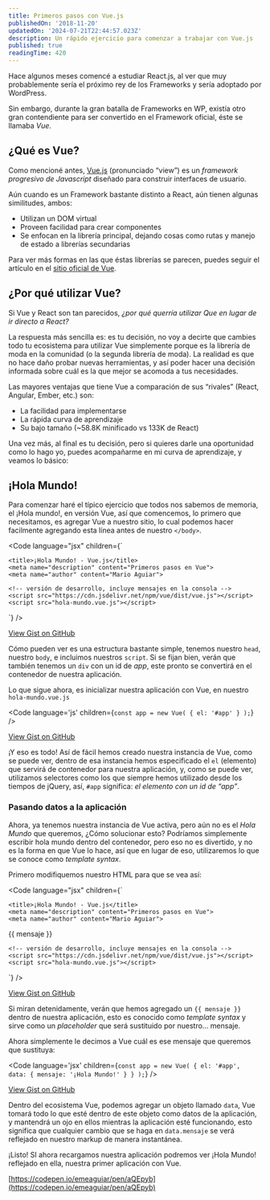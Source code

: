 ```yaml
---
title: Primeros pasos con Vue.js
publishedOn: '2018-11-20'
updatedOn: '2024-07-21T22:44:57.023Z'
description: Un rápido ejercicio para comenzar a trabajar con Vue.js
published: true
readingTime: 420
---
```



Hace algunos meses comencé a estudiar React.js, al ver que muy probablemente sería
el próximo rey de los Frameworks y sería adoptado por WordPress.

Sin embargo, durante la gran batalla de Frameworks en WP, existía otro gran
contendiente para ser convertido en el Framework oficial, éste se llamaba _Vue_.

## ¿Qué es Vue?

Como mencioné antes, [Vue.js](https://vuejs.org/) (pronunciado “view”) es un
_framework progresivo de Javascript_ diseñado para construir interfaces de usuario.

Aún cuando es un Framework bastante distinto a React, aún tienen algunas similitudes, ambos:

- Utilizan un DOM virtual
- Proveen facilidad para crear componentes
- Se enfocan en la librería principal, dejando cosas como rutas y manejo de estado a librerías secundarias

Para ver más formas en las que éstas librerías se parecen, puedes seguir el artículo
en el [sitio oficial de Vue](https://vuejs.org/v2/guide/comparison.html).

## ¿Por qué utilizar Vue?

Si Vue y React son tan parecidos, _¿por qué querría utilizar Que en lugar de ir directo a React?_

La respuesta más sencilla es: es tu decisión, no voy a decirte que cambies todo
tu ecosistema para utilizar Vue simplemente porque es la librería de moda en la
comunidad (o la segunda librería de moda). La realidad es que no hace daño probar
nuevas herramientas, y así poder hacer una decisión informada sobre cuál es la que
mejor se acomoda a tus necesidades.

Las mayores ventajas que tiene Vue a comparación de sus “rivales” (React, Angular, Ember, etc.) son:

- La facilidad para implementarse
- La rápida curva de aprendizaje
- Su bajo tamaño (~58.8K minificado vs 133K de React)

Una vez más, al final es tu decisión, pero si quieres darle una oportunidad como
lo hago yo, puedes acompañarme en mi curva de aprendizaje, y veamos lo básico:

## ¡Hola Mundo!

Para comenzar haré el típico ejercicio que todos nos sabemos de memoria,
el ¡Hola mundo!, en versión Vue, así que comencemos, lo primero que necesitamos,
es agregar Vue a nuestro sitio, lo cual podemos hacer facilmente agregando esta
línea antes de nuestro `</body>`.

<Code
    language="jsx"
    children={`<!doctype html>

<html lang="es">
<head>
	<meta charset="utf-8">

    <title>¡Hola Mundo! - Vue.js</title>
    <meta name="description" content="Primeros pasos en Vue">
    <meta name="author" content="Mario Aguiar">

</head>

<body>
	<div id="app"></div>
	
	<!-- versión de desarrollo, incluye mensajes en la consola -->
	<script src="https://cdn.jsdelivr.net/npm/vue/dist/vue.js"></script>
	<script src="hola-mundo.vue.js"></script>
</body>
</html>`}
/>

[View Gist on GitHub](https://gist.github.com/emeaguiar/955748ddd6c3d3bfeafb5864bc3a49c1)

Cómo pueden ver es una estructura bastante simple, tenemos nuestro `head`, nuestro
`body`, e incluimos nuestros `script`. Si se fijan bien, verán que también tenemos un
`div` con un id de _app_, este pronto se convertirá en el contenedor de nuestra aplicación.

Lo que sigue ahora, es inicializar nuestra aplicación con Vue, en nuestro `hola-mundo.vue.js`

<Code
  language='js'
  children={`const app = new Vue( {
	el: '#app'
} );`}
/>

[View Gist on GitHub](https://gist.github.com/emeaguiar/80dd3310e5fe7df684d162563dfb9a6a)

¡Y eso es todo! Así de fácil hemos creado nuestra instancia de Vue, como se puede ver,
dentro de esa instancia hemos especificado el `el` (elemento) que servirá de contenedor
para nuestra aplicación, y, como se puede ver, utilizamos selectores como los que
siempre hemos utilizado desde los tiempos de jQuery, así, `#app` significa: _el elemento
con un id de “app”_.

### Pasando datos a la aplicación

Ahora, ya tenemos nuestra instancia de Vue activa, pero aún no es el _Hola Mundo_ que queremos,
¿Cómo solucionar esto? Podríamos simplemente escribir hola mundo dentro del contenedor,
pero eso no es divertido, y no es la forma en que Vue lo hace, así que en lugar de eso,
utilizaremos lo que se conoce como _template syntax_.

Primero modifiquemos nuestro HTML para que se vea así:

<Code
    language="jsx"
    children={`<!doctype html>

<html lang="es">
<head>
	<meta charset="utf-8">

    <title>¡Hola Mundo! - Vue.js</title>
    <meta name="description" content="Primeros pasos en Vue">
    <meta name="author" content="Mario Aguiar">

</head>

<body>
	<div id="app">
		{{ mensaje }}
	</div>
	
	<!-- versión de desarrollo, incluye mensajes en la consola -->
	<script src="https://cdn.jsdelivr.net/npm/vue/dist/vue.js"></script>
	<script src="hola-mundo.vue.js"></script>
</body>
</html>`}
/>

[View Gist on GitHub](https://gist.github.com/emeaguiar/a186ca9068e400268a5beababfea51c0)

Si miran detenidamente, verán que hemos agregado un `{{ mensaje }}` dentro de nuestra
aplicación, esto es conocido como _template syntax_ y sirve como un _placeholder_ que
será sustituido por nuestro… mensaje.

Ahora simplemente le decimos a Vue cuál es ese mensaje que queremos que sustituya:

<Code
  language='jsx'
  children={`const app = new Vue( {
	el: '#app',
	data: {
		mensaje: '¡Hola Mundo!'
	}
} );`}
/>

[View Gist on GitHub](https://gist.github.com/emeaguiar/3fa91a278976eda148a448d494ad680b)

Dentro del ecosistema Vue, podemos agregar un objeto llamado `data`, Vue tomará
todo lo que esté dentro de este objeto como datos de la aplicación, y mantendrá
un ojo en ellos mientras la aplicación esté funcionando, esto significa que
cualquier cambio que se haga en `data.mensaje` se verá reflejado en nuestro markup
de manera instantánea.

¡Listo! SI ahora recargamos nuestra aplicación podremos ver ¡Hola Mundo! reflejado en ella, nuestra primer aplicación con Vue.

[https://codepen.io/emeaguiar/pen/aQEpyb](https://codepen.io/emeaguiar/pen/aQEpyb)
